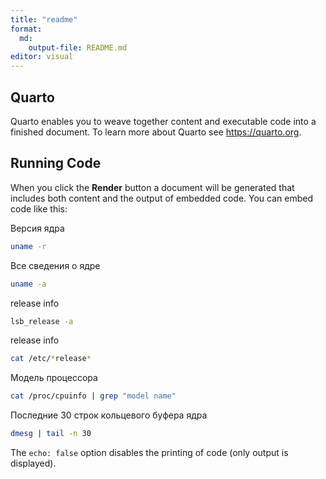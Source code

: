 ```yaml
---
title: "readme"
format: 
  md:
    output-file: README.md
editor: visual
---
```


## Quarto

Quarto enables you to weave together content and executable code into a finished document. To learn more about Quarto see <https://quarto.org>.

## Running Code

When you click the **Render** button a document will be generated that includes both content and the output of embedded code. You can embed code like this:

Версия ядра

```bash
uname -r
```

Все сведения о ядре

```bash
uname -a
```

release info

```bash
lsb_release -a
```

release info

```bash
cat /etc/*release*
```

Модель процессора

```bash
cat /proc/cpuinfo | grep "model name"
```

Последние 30 строк кольцевого буфера ядра

```bash
dmesg | tail -n 30
```

The `echo: false` option disables the printing of code (only output is displayed).
